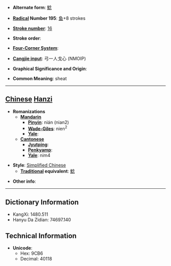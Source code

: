 * '''Alternate form''': [[鯰]]

* '''[[Wiktionary:Chinese radical index| Radical]] Number 195''': [[Wiktionary:Chinese radical index 鱼|鱼]]+8 strokes

* '''[[Wiktionary:Chinese total strokes index|Stroke number]]''': [[Wiktionary:Chinese total strokes index 16|16]]

* '''Stroke order''': 

* '''[[Wiktionary:Chinese four corner index|Four-Corner System]]''': 

* '''[[Wiktionary:Chinese Cangjie index|Cangjie input]]''': 弓一人戈心 (NMOIP)

* '''Graphical Significance and Origin''': 

* '''Common Meaning''': sheat

----

== [[Chinese]] [[Hanzi]] ==

* '''Romanizations'''
** '''[[Mandarin]]'''
*** '''[[Pinyin]]''': nián (nian2)
*** '''[[Wade-Giles]]''': nien<sup>2</sup>
*** '''[[Yale]]''': 
** '''[[Cantonese]]'''
*** '''[[Jyutping]]''':
*** '''[[Penkyamp]]''': 
*** '''[[Yale]]''': nim4

* '''Style''': [[Simplified Chinese]] 
** '''[[Traditional Chinese|Traditional]] equivalent''': [[鯰]]

* '''Other info''': 

----

== Dictionary Information ==

* KangXi: 1480.511
* Hanyu Da Zidian: 74697.140

== Technical Information ==

* '''Unicode''':
** Hex: 9CB6
** Decimal: 40118